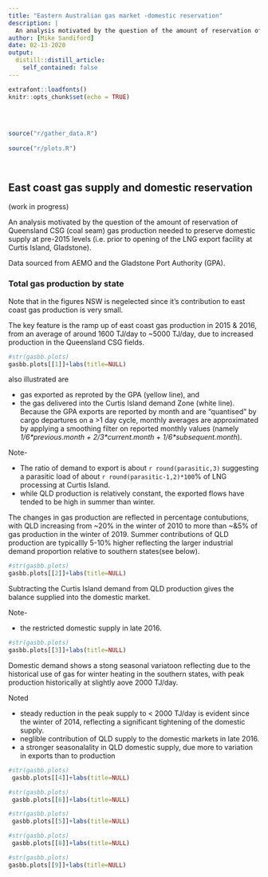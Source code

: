 ```yaml
---
title: "Eastern Australian gas market -domestic reservation"
description: |
  An analysis motivated by the question of the amount of reservation of Queensland coal seam gas production needed to preserve domestic supply
author: [Mike Sandiford]
date: 02-13-2020
output:
  distill::distill_article:
    self_contained: false
---
```



```r
extrafont::loadfonts()
knitr::opts_chunk$set(echo = TRUE)
 
 
 
```

```r
  
source("r/gather_data.R")
   
source("r/plots.R")

 
```

## East coast gas supply and domestic reservation

(work in progress)

An analysis motivated by the question of the amount of reservation of Queensland CSG (coal seam) gas production needed to preserve domestic supply at pre-2015 levels (i.e. prior to opening of the LNG export facility at Curtis Island, Gladstone).

Data sourced from  AEMO and  the Gladstone Port Authority (GPA).
 
 
### Total gas production by state

Note that in the figures NSW is negelected since it's contribution to east coast gas production is very small.

The key feature is the ramp up of east coast gas production in 2015 \& 2016, from an average of around 1600 TJ/day to ~5000 TJ/day, due to increased production in the Queensland CSG fields.

```r
#str(gasbb.plots)
gasbb.plots[[1]]+labs(title=NULL)
```

also illustrated are

* gas exported as reproted by the GPA (yellow line), and 
*
the gas delivered into the Curtis Island demand Zone (white line). Because the GPA exports are reported by month and are "quantised" by cargo departures on a >1 day cycle, monthly averages are approximated by applying a smoothing filter on reported monthly values (namely  *1/6\*previous.month + 2/3\*current.month + 1/6\*subsequent.month*).

Note-

* The ratio of demand to export is about `r round(parasitic,3) ` suggesting a parasitic load of about `r round(parasitic-1,2)*100`\% of LNG processing at Curtis Island. 
* while QLD production is relatively constant, the exported flows have tended to be high in summer than winter.


The changes in gas production are reflected in  percentage contubutions, with QLD increasing from ~20\% in the winter of 2010 to more than ~&5\% of gas production in the winter of 2019. Summer contributions of QLD production are typicallly 5-10\% higher reflecting the larger industrial demand proportion relative to southern states(see below).

```r
#str(gasbb.plots)
gasbb.plots[[2]]+labs(title=NULL)
```

Subtracting the Curtis Island demand from QLD production gives the balance  supplied into the domestic market. 

Note-

* the restricted domestic supply in late 2016.

```r
#str(gasbb.plots)
gasbb.plots[[3]]+labs(title=NULL)
```

Domestic demand shows a stong seasonal variatoon reflecting due to the historical use of gas for winter heating in the southern states, with peak production historically at slightly aove 2000 TJ/day. 

Noted

* steady reduction in the peak supply to < 2000 TJ/day is evident since the winter of 2014, reflecting a significant tightening of the domestic supply.
* neglible contribution of QLD supply to the domestic markets in late 2016.
* a stronger seasonalality in QLD domestic supply, due more to variation in exports than to production 



```r
#str(gasbb.plots)
 gasbb.plots[[4]]+labs(title=NULL)
```

```r
#str(gasbb.plots)
 gasbb.plots[[6]]+labs(title=NULL)
```

```r
#str(gasbb.plots)
 gasbb.plots[[5]]+labs(title=NULL)
```

```r
#str(gasbb.plots)
 gasbb.plots[[8]]+labs(title=NULL)
```

 
```r
#str(gasbb.plots)
gasbb.plots[[9]]+labs(title=NULL)
```

 
